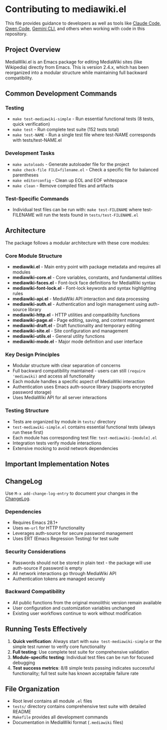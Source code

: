 = Contributing to mediawiki.el =

This file provides guidance to developers as well as tools like [https://claude.ai/code Claude Code], [https://github.com/QwenLM/qwen-code Qwen Code], [https://github.com/google-gemini/gemini-cli Gemini CLI], and others when working with code in this repository.

== Project Overview ==

MediaWiki.el is an Emacs package for editing MediaWiki sites (like Wikipedia) directly from Emacs. This is version 2.4.x, which has been reorganized into a modular structure while maintaining full backward compatibility.

== Common Development Commands ==

=== Testing ===

* <code>make test-mediawiki-simple</code> - Run essential functional tests (8 tests, quick verification)
* <code>make test</code> - Run complete test suite (152 tests total)
* <code>make test-NAME</code> - Run a single test file where test-NAME corresponds with tests/test-NAME.el

=== Development Tasks ===

* <code>make autoloads</code> - Generate autoloader file for the project
* <code>make check-file FILE=filename.el</code> - Check a specific file for balanced parentheses
* <code>make editorconfig</code> - Clean up EOL and EOF whitespace
* <code>make clean</code> - Remove compiled files and artifacts

=== Test-Specific Commands ===

* Individual test files can be run with: <code>make test-FILENAME</code> where test-FILENAME will run the tests found in <code>tests/test-FILENAME.el</code>

== Architecture ==

The package follows a modular architecture with these core modules:

=== Core Module Structure ===

* '''mediawiki.el''' - Main entry point with package metadata and requires all modules
* '''mediawiki-core.el''' - Core variables, constants, and fundamental utilities
* '''mediawiki-faces.el''' - Font-lock face definitions for MediaWiki syntax
* '''mediawiki-font-lock.el''' - Font-lock keywords and syntax highlighting rules
* '''mediawiki-api.el''' - MediaWiki API interaction and data processing
* '''mediawiki-auth.el''' - Authentication and login management using auth-source library
* '''mediawiki-http.el''' - HTTP utilities and compatibility functions
* '''mediawiki-page.el''' - Page editing, saving, and content management
* '''mediawiki-draft.el''' - Draft functionality and temporary editing
* '''mediawiki-site.el''' - Site configuration and management
* '''mediawiki-utils.el''' - General utility functions
* '''mediawiki-mode.el''' - Major mode definition and user interface

=== Key Design Principles ===

* Modular structure with clear separation of concerns
* Full backward compatibility maintained - users can still <code>(require 'mediawiki)</code> and access all functionality
* Each module handles a specific aspect of MediaWiki interaction
* Authentication uses Emacs auth-source library (supports encrypted password storage)
* Uses MediaWiki API for all server interactions

=== Testing Structure ===

* Tests are organized by module in <code>tests/</code> directory
* <code>test-mediawiki-simple.el</code> contains essential functional tests (always run these first)
* Each module has corresponding test file: <code>test-mediawiki-[module].el</code>
* Integration tests verify module interactions
* Extensive mocking to avoid network dependencies

== Important Implementation Notes ==

== ChangeLog ==

Use <code>M-x add-change-log-entry</code> to document your changes in the [[ChangeLog]].

=== Dependencies ===

* Requires Emacs 28.1+
* Uses <code>mm-url</code> for HTTP functionality
* Leverages auth-source for secure password management
* Uses ERT (Emacs Regression Testing) for test suite

=== Security Considerations ===

* Passwords should not be stored in plain text - the package will use auth-source if password is empty
* All network interactions go through MediaWiki API
* Authentication tokens are managed securely

=== Backward Compatibility ===

* All public functions from the original monolithic version remain available
* User configuration and customization variables unchanged
* Existing user workflows continue to work without modification

== Running Tests Effectively ==

# '''Quick verification''': Always start with <code>make test-mediawiki-simple</code> or the simple test runner to verify core functionality
# '''Full testing''': Use complete test suite for comprehensive validation
# '''Module-specific testing''': Individual test files can be run for focused debugging
# '''Test success metrics''': 8/8 simple tests passing indicates successful functionality; full test suite has known acceptable failure rate

== File Organization ==

* Root level contains all module <code>.el</code> files
* <code>tests/</code> directory contains comprehensive test suite with detailed README
* <code>Makefile</code> provides all development commands
* Documentation in MediaWiki format (<tt>.mediawiki</tt> files)
